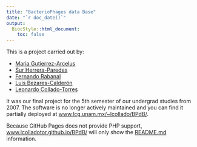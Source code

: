 ```yaml
---
title: "BacterioPhages data Base"
date: "`r doc_date()`"
output: 
  BiocStyle::html_document:
    toc: false
---
```


This is a project carried out by:

* [Maria Gutierrez-Arcelus](<mailto:mgutierr@broadinstitute.org>)
* [Sur Herrera-Paredes](<mailto:sur00mx@gmail.com>)
* [Fernando Rabanal](<mailto:fernando.rabanal@gmi.oeaw.ac.at>)
* [Luis Bezares-Calderón](<mailto:luis.bezares@tuebingen.mpg.de>)
* [Leonardo Collado-Torres](<mailto:lcollado@jhu.edu>)

It was our final project for the 5th semester of our undergrad studies from 2007. The software is no longer actively maintained and you can find it partially deployed at [www.lcg.unam.mx/~lcollado/BPdB/](http://www.lcg.unam.mx/~lcollado/BPdB/).

Because GitHub Pages does not provide PHP support, [www.lcolladotor.github.io/BPdB/](http://www.lcolladotor.github.io/BPdB/) will only show the [README.md](README.md) information.